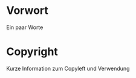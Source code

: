 # Vorwort {.unnumbered}

Ein paar Worte 

# Copyright {.unnumbered}

Kurze Information zum Copyleft und Verwendung
